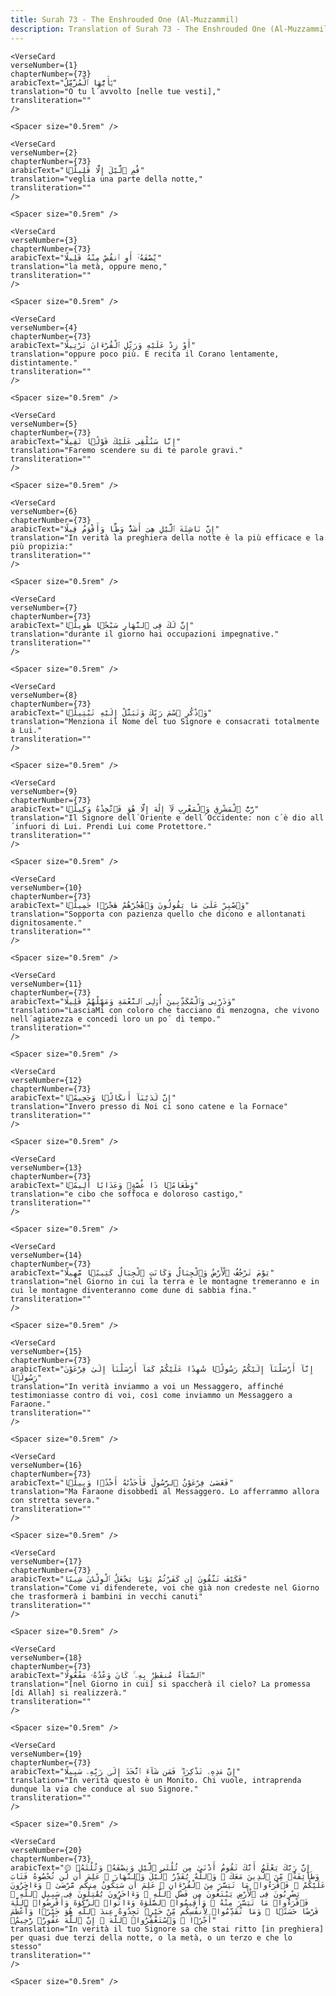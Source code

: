 ```yaml
---
title: Surah 73 - The Enshrouded One (Al-Muzzammil)  
description: Translation of Surah 73 - The Enshrouded One (Al-Muzzammil) in Italian-piccardo
---
```







    <VerseCard 
    verseNumber={1}
    chapterNumber={73}
    arabicText="يَٰٓأَيُّهَا ٱلْمُزَّمِّلُ"
    translation="O tu l´avvolto [nelle tue vesti],"
    transliteration=""
    />

    <Spacer size="0.5rem" />
                
    <VerseCard 
    verseNumber={2}
    chapterNumber={73}
    arabicText="قُمِ ٱلَّيْلَ إِلَّا قَلِيلًۭا"
    translation="veglia una parte della notte,"
    transliteration=""
    />

    <Spacer size="0.5rem" />
                
    <VerseCard 
    verseNumber={3}
    chapterNumber={73}
    arabicText="نِّصْفَهُۥٓ أَوِ ٱنقُصْ مِنْهُ قَلِيلًا"
    translation="la metà, oppure meno,"
    transliteration=""
    />

    <Spacer size="0.5rem" />
                
    <VerseCard 
    verseNumber={4}
    chapterNumber={73}
    arabicText="أَوْ زِدْ عَلَيْهِ وَرَتِّلِ ٱلْقُرْءَانَ تَرْتِيلًا"
    translation="oppure poco più. E recita il Corano lentamente, distintamente."
    transliteration=""
    />

    <Spacer size="0.5rem" />
                
    <VerseCard 
    verseNumber={5}
    chapterNumber={73}
    arabicText="إِنَّا سَنُلْقِى عَلَيْكَ قَوْلًۭا ثَقِيلًا"
    translation="Faremo scendere su di te parole gravi."
    transliteration=""
    />

    <Spacer size="0.5rem" />
                
    <VerseCard 
    verseNumber={6}
    chapterNumber={73}
    arabicText="إِنَّ نَاشِئَةَ ٱلَّيْلِ هِىَ أَشَدُّ وَطْـًۭٔا وَأَقْوَمُ قِيلًا"
    translation="In verità la preghiera della notte è la più efficace e la più propizia:"
    transliteration=""
    />

    <Spacer size="0.5rem" />
                
    <VerseCard 
    verseNumber={7}
    chapterNumber={73}
    arabicText="إِنَّ لَكَ فِى ٱلنَّهَارِ سَبْحًۭا طَوِيلًۭا"
    translation="durante il giorno hai occupazioni impegnative."
    transliteration=""
    />

    <Spacer size="0.5rem" />
                
    <VerseCard 
    verseNumber={8}
    chapterNumber={73}
    arabicText="وَٱذْكُرِ ٱسْمَ رَبِّكَ وَتَبَتَّلْ إِلَيْهِ تَبْتِيلًۭا"
    translation="Menziona il Nome del tuo Signore e consacrati totalmente a Lui."
    transliteration=""
    />

    <Spacer size="0.5rem" />
                
    <VerseCard 
    verseNumber={9}
    chapterNumber={73}
    arabicText="رَّبُّ ٱلْمَشْرِقِ وَٱلْمَغْرِبِ لَآ إِلَٰهَ إِلَّا هُوَ فَٱتَّخِذْهُ وَكِيلًۭا"
    translation="Il Signore dell´Oriente e dell´Occidente: non c´è dio all´infuori di Lui. Prendi Lui come Protettore."
    transliteration=""
    />

    <Spacer size="0.5rem" />
                
    <VerseCard 
    verseNumber={10}
    chapterNumber={73}
    arabicText="وَٱصْبِرْ عَلَىٰ مَا يَقُولُونَ وَٱهْجُرْهُمْ هَجْرًۭا جَمِيلًۭا"
    translation="Sopporta con pazienza quello che dicono e allontanati dignitosamente."
    transliteration=""
    />

    <Spacer size="0.5rem" />
                
    <VerseCard 
    verseNumber={11}
    chapterNumber={73}
    arabicText="وَذَرْنِى وَٱلْمُكَذِّبِينَ أُو۟لِى ٱلنَّعْمَةِ وَمَهِّلْهُمْ قَلِيلًا"
    translation="LasciaMi con coloro che tacciano di menzogna, che vivono nell´agiatezza e concedi loro un po´ di tempo."
    transliteration=""
    />

    <Spacer size="0.5rem" />
                
    <VerseCard 
    verseNumber={12}
    chapterNumber={73}
    arabicText="إِنَّ لَدَيْنَآ أَنكَالًۭا وَجَحِيمًۭا"
    translation="Invero presso di Noi ci sono catene e la Fornace"
    transliteration=""
    />

    <Spacer size="0.5rem" />
                
    <VerseCard 
    verseNumber={13}
    chapterNumber={73}
    arabicText="وَطَعَامًۭا ذَا غُصَّةٍۢ وَعَذَابًا أَلِيمًۭا"
    translation="e cibo che soffoca e doloroso castigo,"
    transliteration=""
    />

    <Spacer size="0.5rem" />
                
    <VerseCard 
    verseNumber={14}
    chapterNumber={73}
    arabicText="يَوْمَ تَرْجُفُ ٱلْأَرْضُ وَٱلْجِبَالُ وَكَانَتِ ٱلْجِبَالُ كَثِيبًۭا مَّهِيلًا"
    translation="nel Giorno in cui la terra e le montagne tremeranno e in cui le montagne diventeranno come dune di sabbia fina."
    transliteration=""
    />

    <Spacer size="0.5rem" />
                
    <VerseCard 
    verseNumber={15}
    chapterNumber={73}
    arabicText="إِنَّآ أَرْسَلْنَآ إِلَيْكُمْ رَسُولًۭا شَٰهِدًا عَلَيْكُمْ كَمَآ أَرْسَلْنَآ إِلَىٰ فِرْعَوْنَ رَسُولًۭا"
    translation="In verità inviammo a voi un Messaggero, affinché testimoniasse contro di voi, così come inviammo un Messaggero a Faraone."
    transliteration=""
    />

    <Spacer size="0.5rem" />
                
    <VerseCard 
    verseNumber={16}
    chapterNumber={73}
    arabicText="فَعَصَىٰ فِرْعَوْنُ ٱلرَّسُولَ فَأَخَذْنَٰهُ أَخْذًۭا وَبِيلًۭا"
    translation="Ma Faraone disobbedì al Messaggero. Lo afferrammo allora con stretta severa."
    transliteration=""
    />

    <Spacer size="0.5rem" />
                
    <VerseCard 
    verseNumber={17}
    chapterNumber={73}
    arabicText="فَكَيْفَ تَتَّقُونَ إِن كَفَرْتُمْ يَوْمًۭا يَجْعَلُ ٱلْوِلْدَٰنَ شِيبًا"
    translation="Come vi difenderete, voi che già non credeste nel Giorno che trasformerà i bambini in vecchi canuti"
    transliteration=""
    />

    <Spacer size="0.5rem" />
                
    <VerseCard 
    verseNumber={18}
    chapterNumber={73}
    arabicText="ٱلسَّمَآءُ مُنفَطِرٌۢ بِهِۦ ۚ كَانَ وَعْدُهُۥ مَفْعُولًا"
    translation="[nel Giorno in cui] si spaccherà il cielo? La promessa [di Allah] si realizzerà."
    transliteration=""
    />

    <Spacer size="0.5rem" />
                
    <VerseCard 
    verseNumber={19}
    chapterNumber={73}
    arabicText="إِنَّ هَٰذِهِۦ تَذْكِرَةٌۭ ۖ فَمَن شَآءَ ٱتَّخَذَ إِلَىٰ رَبِّهِۦ سَبِيلًا"
    translation="In verità questo è un Monito. Chi vuole, intraprenda dunque la via che conduce al suo Signore."
    transliteration=""
    />

    <Spacer size="0.5rem" />
                
    <VerseCard 
    verseNumber={20}
    chapterNumber={73}
    arabicText="۞ إِنَّ رَبَّكَ يَعْلَمُ أَنَّكَ تَقُومُ أَدْنَىٰ مِن ثُلُثَىِ ٱلَّيْلِ وَنِصْفَهُۥ وَثُلُثَهُۥ وَطَآئِفَةٌۭ مِّنَ ٱلَّذِينَ مَعَكَ ۚ وَٱللَّهُ يُقَدِّرُ ٱلَّيْلَ وَٱلنَّهَارَ ۚ عَلِمَ أَن لَّن تُحْصُوهُ فَتَابَ عَلَيْكُمْ ۖ فَٱقْرَءُوا۟ مَا تَيَسَّرَ مِنَ ٱلْقُرْءَانِ ۚ عَلِمَ أَن سَيَكُونُ مِنكُم مَّرْضَىٰ ۙ وَءَاخَرُونَ يَضْرِبُونَ فِى ٱلْأَرْضِ يَبْتَغُونَ مِن فَضْلِ ٱللَّهِ ۙ وَءَاخَرُونَ يُقَٰتِلُونَ فِى سَبِيلِ ٱللَّهِ ۖ فَٱقْرَءُوا۟ مَا تَيَسَّرَ مِنْهُ ۚ وَأَقِيمُوا۟ ٱلصَّلَوٰةَ وَءَاتُوا۟ ٱلزَّكَوٰةَ وَأَقْرِضُوا۟ ٱللَّهَ قَرْضًا حَسَنًۭا ۚ وَمَا تُقَدِّمُوا۟ لِأَنفُسِكُم مِّنْ خَيْرٍۢ تَجِدُوهُ عِندَ ٱللَّهِ هُوَ خَيْرًۭا وَأَعْظَمَ أَجْرًۭا ۚ وَٱسْتَغْفِرُوا۟ ٱللَّهَ ۖ إِنَّ ٱللَّهَ غَفُورٌۭ رَّحِيمٌۢ"
    translation="In verità il tuo Signore sa che stai ritto [in preghiera] per quasi due terzi della notte, o la metà, o un terzo e che lo stesso"
    transliteration=""
    />

    <Spacer size="0.5rem" />
                